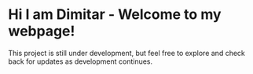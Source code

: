 # Hi I am Dimitar - Welcome to my webpage!

This project is still under development, but feel free to explore and check back for updates as development continues.